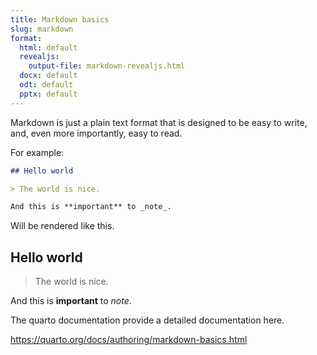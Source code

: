 ```yaml
---
title: Markdown basics
slug: markdown
format:
  html: default
  revealjs:
    output-file: markdown-revealjs.html
  docx: default
  odt: default
  pptx: default
---
```


Markdown is just a plain text format that is designed to be easy to write, and, even more importantly, easy to read.

For example:

```md
## Hello world

> The world is nice.

And this is **important** to _note_.
```

Will be rendered like this.

## Hello world

> The world is nice.

And this is **important** to _note_.

The quarto documentation provide a detailed documentation here.

<https://quarto.org/docs/authoring/markdown-basics.html>
